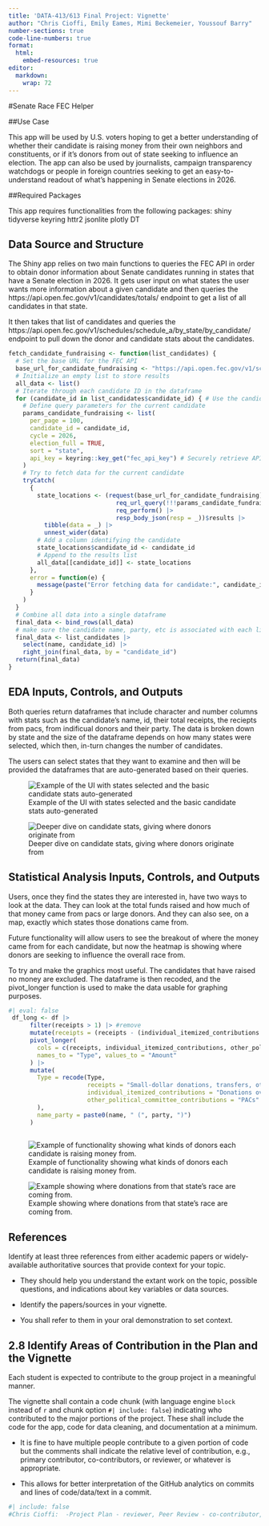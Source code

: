 ```yaml
---
title: 'DATA-413/613 Final Project: Vignette'
author: "Chris Cioffi, Emily Eames, Mimi Beckemeier, Youssouf Barry"
number-sections: true
code-line-numbers: true
format:
  html:
    embed-resources: true
editor: 
  markdown: 
    wrap: 72
---
```


#Senate Race FEC Helper

##Use Case

This app will be used by U.S. voters hoping to get a better
understanding of whether their candidate is raising money from their own
neighbors and constituents, or if it's donors from out of state seeking
to influence an election. The app can also be used by journalists,
campaign transparency watchdogs or people in foreign countries seeking
to get an easy-to-understand readout of what's happening in Senate
elections in 2026.

##Required Packages

This app requires functionalities from the following packages: shiny
tidyverse keyring httr2 jsonlite plotly DT

## Data Source and Structure

The Shiny app relies on two main functions to queries the FEC API in
order to obtain donor information about Senate candidates running in
states that have a Senate election in 2026. It gets user input on what
states the user wants more information about a given candidate and then
queries the https://api.open.fec.gov/v1/candidates/totals/ endpoint to
get a list of all candidates in that state.

It then takes that list of candidates and queries the
https://api.open.fec.gov/v1/schedules/schedule_a/by_state/by_candidate/
endpoint to pull down the donor and candidate stats about the
candidates.

```r

fetch_candidate_fundraising <- function(list_candidates) {
  # Set the base URL for the FEC API
  base_url_for_candidate_fundraising <- "https://api.open.fec.gov/v1/schedules/schedule_a/by_state/by_candidate/"
  # Initialize an empty list to store results
  all_data <- list()
  # Iterate through each candidate ID in the dataframe
  for (candidate_id in list_candidates$candidate_id) { # Use the candidate_id column from list_candidates
    # Define query parameters for the current candidate
    params_candidate_fundraising <- list(
      per_page = 100,
      candidate_id = candidate_id,
      cycle = 2026,
      election_full = TRUE,
      sort = "state",
      api_key = keyring::key_get("fec_api_key") # Securely retrieve API key
    )
    # Try to fetch data for the current candidate
    tryCatch(
      {
        state_locations <- (request(base_url_for_candidate_fundraising) |>
                              req_url_query(!!!params_candidate_fundraising) |>
                              req_perform() |>
                              resp_body_json(resp = _))$results |>
          tibble(data = _) |>
          unnest_wider(data)
        # Add a column identifying the candidate
        state_locations$candidate_id <- candidate_id
        # Append to the results list
        all_data[[candidate_id]] <- state_locations
      },
      error = function(e) {
        message(paste("Error fetching data for candidate:", candidate_id))
      }
    )
  }
  # Combine all data into a single dataframe
  final_data <- bind_rows(all_data)
  # make sure the candidate name, party, etc is associated with each line
  final_data <- list_candidates |>
    select(name, candidate_id) |>
    right_join(final_data, by = "candidate_id")
  return(final_data)
}

```

## EDA Inputs, Controls, and Outputs

Both queries return dataframes that include character and number columns
with stats such as the candidate's name, id, their total receipts, the
reciepts from pacs, from indificual donors and their party. The data is
broken down by state and the size of the dataframe depends on how many
states were selected, which then, in-turn changes the number of
candidates.

The users can select states that they want to examine and then will be
provided the dataframes that are auto-generated based on their queries.

![Example of the UI with states selected and the basic candidate stats
auto-generated](images/Screenshot 2025-05-04 at 11.59.52 AM.png)

![Deeper dive on candidate stats, giving where donors originate
from](images/Screenshot 2025-05-04 at 12.01.21 PM.png)

## Statistical Analysis Inputs, Controls, and Outputs

Users, once they find the states they are interested in, have two ways
to look at the data. They can look at the total funds raised and how
much of that money came from pacs or large donors. And they can also
see, on a map, exactly which states those donations came from.

Future functionality will allow users to see the breakout of where the
money came from for each candidate, but now the heatmap is showing where
donors are seeking to influence the overall race from.

To try and make the graphics most useful. The candidates that have
raised no money are excluded. The dataframe is then recoded, and the
pivot_longer function is used to make the data usable for graphing
purposes.

```r
#| eval: false
 df_long <- df |>
      filter(receipts > 1) |> #remove 
      mutate(receipts = (receipts - (individual_itemized_contributions + other_political_committee_contributions))) |>
      pivot_longer(
        cols = c(receipts, individual_itemized_contributions, other_political_committee_contributions),
        names_to = "Type", values_to = "Amount"
      ) |>
      mutate(
        Type = recode(Type,
                      receipts = "Small-dollar donations, transfers, other donations",
                      individual_itemized_contributions = "Donations over $200",
                      other_political_committee_contributions = "PACs"
        ),
        name_party = paste0(name, " (", party, ")")
      )
 
```

![Example of functionality showing what kinds of donors each candidate
is raising money from.](images/Screenshot 2025-05-04 at 12.04.12 PM.png)

![Example showing where donations from that state's race are coming
from.](images/Screenshot 2025-05-04 at 12.05.26 PM.png)

## References

Identify at least three references from either academic papers or
widely-available authoritative sources that provide context for your
topic.

-   They should help you understand the extant work on the topic,
    possible questions, and indications about key variables or data
    sources.

-   Identify the papers/sources in your vignette.

-   You shall refer to them in your oral demonstration to set context.

## **2.8 Identify Areas of Contribution in the Plan and the Vignette**

Each student is expected to contribute to the group project in a
meaningful manner.

The vignette shall contain a code chunk (with language engine `block`
instead of `r` and chunk option `#| include: false`) indicating who
contributed to the major portions of the project. These shall include
the code for the app, code for data cleaning, and documentation at a
minimum.

-   It is fine to have multiple people contribute to a given portion of
    code but the comments shall indicate the relative level of
    contribution, e.g., primary contributor, co-contributors, or
    reviewer, or whatever is appropriate.

-   This allows for better interpretation of the GitHub analytics on
    commits and lines of code/data/text in a commit.

```r
#| include: false
#Chris Cioffi:  -Project Plan - reviewer, Peer Review - co-contributor, progress report - reviewer, Shiny App -	primary-contributor, Vignette- primary contributor 
```
